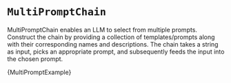 
# `MultiPromptChain`

MultiPromptChain enables an LLM to select from multiple prompts. Construct the chain by providing a collection of templates/prompts along with their corresponding names and descriptions. The chain takes a string as input, picks an appropriate prompt, and subsequently feeds the input into the chosen prompt.

<CodeBlock language="typescript">{MultiPromptExample}</CodeBlock>
